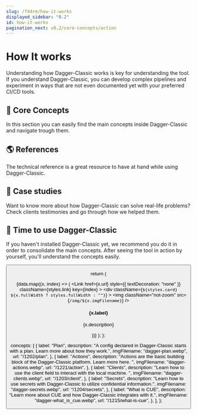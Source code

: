 ```yaml
---
slug: /f44rm/how-it-works
displayed_sidebar: "0.2"
id: how-it-works
pagination_next: v0.2/core-concepts/action
---
```



# How It works

Understanding how Dagger-Classic works is key for understanding the tool. If you understand Dagger-Classic, you can develop complex pipelines and experiment in ways that are not even documented yet with your preferred CI/CD tools.

## 💎 Core Concepts

In this section you can easily find the main concepts inside Dagger-Classic and navigate trough them.

<CardGrid data={data.concepts} />

## 🌎 References

The technical reference is a great resource to have at hand while using Dagger-Classic.

<LinkCTA
  label="Core Actions Reference"
  url="/1222/core-actions-reference"
  textDecoration="false"
/>
<LinkCTA
  label="Dagger-Classic Types Reference"
  url="/1234/dagger-types-reference"
  textDecoration="false"
/>

## 🎤 Case studies

Want to know more about how Dagger-Classic can solve real-life problems? Check clients testimonies and go through how we helped them.

<LinkCTA
  label="Particubes: Go on Docker Swarm"
  url="/1211/go-docker-swarm"
  textDecoration="false"
/>

## 🚀 Time to use Dagger-Classic

If you haven't installed Dagger-Classic yet, we recommend you do it in order to consolidate the main concepts. After seeing the tool in action by yourself, you'll understand the concepts easily.

<Button label="Get Started" docPath="install" />

  return (
    <div className={styles.cardGrid}>
      {data.map((x, index) => (
        <Link
          href={x.url}
          style={{ textDecoration: "none" }}
          className={styles.link}
          key={index}
        >
          <div
            className={`${styles.card} ${x.fullWidth ? styles.fullWidth : ""}`}
          >
            <img className="not-zoom" src={`/img/${x.imgFilename}`} />
            <div className={styles.description}>
              <h4>{x.label}</h4>
              <p>{x.description}</p>
            </div>
          </div>
        </Link>
      ))}
    </div>
  );
};

  concepts: [
    {
      label: "Plan",
      description:
        "A config declared in Dagger-Classic starts with a plan. Learn more about how they work.",
      imgFilename: "dagger-plan.webp",
      url: "/1202/plan",
    },
    {
      label: "Actions",
      description:
        "Actions are the basic building block of the Dagger-Classic platform. Learn more here. ",
      imgFilename: "dagger-actions.webp",
      url: "/1221/action",
    },
    {
      label: "Clients",
      description:
        "Learn how to use the client field to interact with the local machine. ",
      imgFilename: "dagger-clients.webp",
      url: "/1203/client",
    },
    {
      label: "Secrets",
      description:
        "Learn how to use secrets with Dagger-Classic to utilize confidential information.",
      imgFilename: "dagger-secrets.webp",
      url: "/1204/secrets",
    },
    {
      label: "What is CUE",
      description: "Learn more about CUE and how Dagger-Classic integrates with it.",
      imgFilename: "dagger-what_is_cue.webp",
      url: "/1215/what-is-cue",
    },
  ],
};
